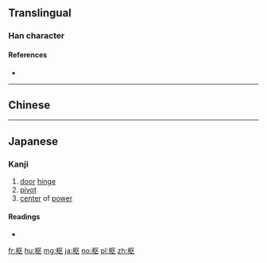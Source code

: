 {{also|樞}}
==Translingual==
{{ja-forms|枢|枢|[[樞]]}}
===Han character===
{{Han char|rn=75|rad=木|as=04|sn=8|four=|canj=木尸大 (DSK)|ids=⿱[[木]][[区]]}}

====References====
* {{Han ref|kx=0517.011|dkj=14577|hdz=21166.030|uh=67A2|ud=26530}}

----

==Chinese==
{{zh-see|樞}}

----

==Japanese==

===Kanji===
{{ja-kanji|grade=c|rs=木04}}

# [[door]] [[hinge]]
# [[pivot]]
# [[center]] of [[power]]

====Readings====
* {{ja-readings|goon=[[す]] (su)|kanon=[[しゅ]] (shu) {{non-joyo-reading}}|kanyoon=[[すう]] (sū)|kun=[[とぼそ]] (toboso), [[からくり]] (karakuri)}}

[[fr:枢]]
[[hu:枢]]
[[mg:枢]]
[[ja:枢]]
[[no:枢]]
[[pl:枢]]
[[zh:枢]]